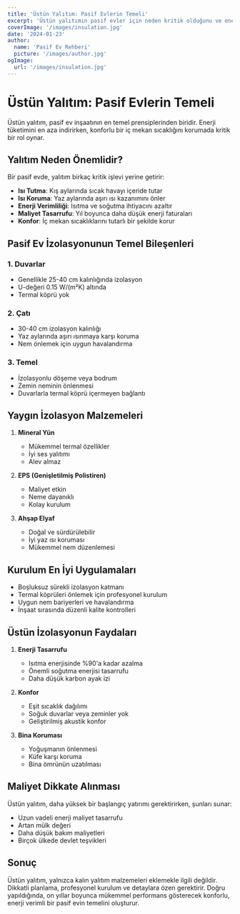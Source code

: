```yaml
---
title: 'Üstün Yalıtım: Pasif Evlerin Temeli'
excerpt: 'Üstün yalıtımın pasif evler için neden kritik olduğunu ve enerji verimliliğine nasıl katkıda bulunduğunu öğrenin.'
coverImage: '/images/insulation.jpg'
date: '2024-01-23'
author:
  name: 'Pasif Ev Rehberi'
  picture: '/images/author.jpg'
ogImage:
  url: '/images/insulation.jpg'
---
```


# Üstün Yalıtım: Pasif Evlerin Temeli

Üstün yalıtım, pasif ev inşaatının en temel prensiplerinden biridir. Enerji tüketimini en aza indirirken, konforlu bir iç mekan sıcaklığını korumada kritik bir rol oynar.

## Yalıtım Neden Önemlidir?

Bir pasif evde, yalıtım birkaç kritik işlevi yerine getirir:

- **Isı Tutma**: Kış aylarında sıcak havayı içeride tutar
- **Isı Koruma**: Yaz aylarında aşırı ısı kazanımını önler
- **Enerji Verimliliği**: Isıtma ve soğutma ihtiyacını azaltır
- **Maliyet Tasarrufu**: Yıl boyunca daha düşük enerji faturaları
- **Konfor**: İç mekan sıcaklıklarını tutarlı bir şekilde korur

## Pasif Ev İzolasyonunun Temel Bileşenleri

### 1. Duvarlar
- Genellikle 25-40 cm kalınlığında izolasyon
- U-değeri 0.15 W/(m²K) altında
- Termal köprü yok

### 2. Çatı
- 30-40 cm izolasyon kalınlığı
- Yaz aylarında aşırı ısınmaya karşı koruma
- Nem önlemek için uygun havalandırma

### 3. Temel
- İzolasyonlu döşeme veya bodrum
- Zemin neminin önlenmesi
- Duvarlarla termal köprü içermeyen bağlantı

## Yaygın İzolasyon Malzemeleri

1. **Mineral Yün**
   - Mükemmel termal özellikler
   - İyi ses yalıtımı
   - Alev almaz

2. **EPS (Genişletilmiş Polistiren)**
   - Maliyet etkin
   - Neme dayanıklı
   - Kolay kurulum

3. **Ahşap Elyaf**
   - Doğal ve sürdürülebilir
   - İyi yaz ısı koruması
   - Mükemmel nem düzenlemesi

## Kurulum En İyi Uygulamaları

- Boşluksuz sürekli izolasyon katmanı
- Termal köprüleri önlemek için profesyonel kurulum
- Uygun nem bariyerleri ve havalandırma
- İnşaat sırasında düzenli kalite kontrolleri

## Üstün İzolasyonun Faydaları

1. **Enerji Tasarrufu**
   - Isıtma enerjisinde %90'a kadar azalma
   - Önemli soğutma enerjisi tasarrufu
   - Daha düşük karbon ayak izi

2. **Konfor**
   - Eşit sıcaklık dağılımı
   - Soğuk duvarlar veya zeminler yok
   - Geliştirilmiş akustik konfor

3. **Bina Koruması**
   - Yoğuşmanın önlenmesi
   - Küfe karşı koruma
   - Bina ömrünün uzatılması

## Maliyet Dikkate Alınması

Üstün yalıtım, daha yüksek bir başlangıç yatırımı gerektirirken, şunları sunar:
- Uzun vadeli enerji maliyet tasarrufu
- Artan mülk değeri
- Daha düşük bakım maliyetleri
- Birçok ülkede devlet teşvikleri

## Sonuç

Üstün yalıtım, yalnızca kalın yalıtım malzemeleri eklemekle ilgili değildir. Dikkatli planlama, profesyonel kurulum ve detaylara özen gerektirir. Doğru yapıldığında, on yıllar boyunca mükemmel performans gösterecek konforlu, enerji verimli bir pasif evin temelini oluşturur.